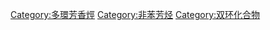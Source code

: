 {{Commonscat|Azulenes}}

[[Category:多環芳香烴|Category:多環芳香烴]]
[[Category:非苯芳烃|Category:非苯芳烃]]
[[Category:双环化合物|Category:双环化合物]]
